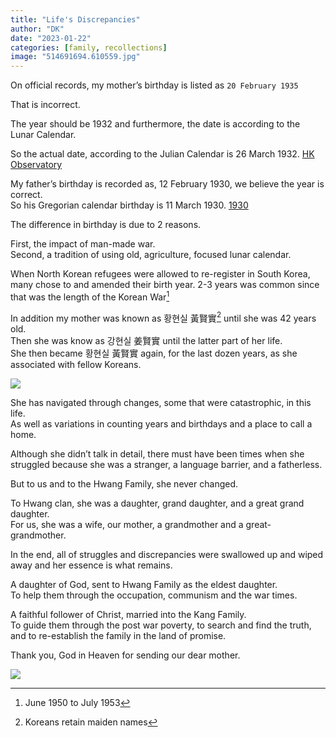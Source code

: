 ```yaml
---
title: "Life's Discrepancies"
author: "DK"
date: "2023-01-22"
categories: [family, recollections]
image: "514691694.610559.jpg"
---
```


On official records, my mother's birthday is listed as `20 February 1935`

That is incorrect.

The year should be 1932 and furthermore, the date is according to the Lunar Calendar.

So the actual date, according to the Julian Calendar is 26 March 1932. [HK Observatory](https://www.hko.gov.hk/en/gts/time/calendar/pdf/files/1932e.pdf)

My father's birthday is recorded as, 12 February 1930, we believe the year is correct.  
So his Gregorian calendar birthday is 11 March 1930. [1930](https://www.hko.gov.hk/en/gts/time/calendar/pdf/files/1930e.pdf)

The difference in birthday is due to 2 reasons.

First, the impact of man-made war.  
Second, a tradition of using old, agriculture, focused lunar calendar.

When North Korean refugees were allowed to re-register in South Korea, many chose to and amended their birth year.
2-3 years was common since that was the length of the Korean War^[June 1950 to July 1953]

In addition my mother was known as 황현실 黃賢實^[Koreans retain maiden names] until she was 42 years old.  
Then she was know as 강현실 姜賢實 until the latter part of her life.  
She then became 황현실 黃賢實 again, for the last dozen years, as she associated with fellow Koreans.

![](Epson_01022023180751-01.jpeg)

She has navigated through changes, some that were catastrophic, in this life.  
As well as variations in counting years and birthdays and a place to call a home.

Although she didn't talk in detail, there must have been times when she struggled because she was a stranger, a language barrier, and a fatherless.

But to us and to the Hwang Family, she never changed.

To Hwang clan, she was a daughter, grand daughter, and a great grand daughter.  
For us, she was a wife, our mother, a grandmother and a great-grandmother.

In the end, all of struggles and discrepancies were swallowed up and wiped away and her essence is what remains.

A daughter of God, sent to Hwang Family as the eldest daughter.  
To help them through the occupation, communism and the war times.

A faithful follower of Christ, married into the Kang Family.   
To guide them through the post war poverty, to search and find the truth, and to re-establish the family in the land of promise.

Thank you, God in Heaven for sending our dear mother.

![](20220810_073251-01.jpeg)
